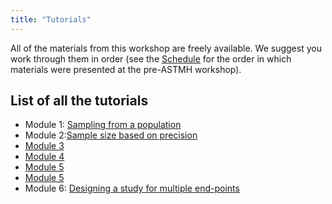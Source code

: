 ```yaml
---
title: "Tutorials"
---
```


All of the materials from this workshop are freely available. We suggest you work through them in order (see the [Schedule](schedule.qmd) for the order in which materials were presented at the pre-ASTMH workshop).

## List of all the tutorials 

- Module 1: [Sampling from a population](https://mms-sdworkshop.shinyapps.io/module1_sampling_interactive/)
- Module 2:[Sample size based on precision](https://mms-sdworkshop.shinyapps.io/module2_MOE_interactive/)
- [Module 3]()
- [Module 4]()
- [Module 5]()
- [Module 5]()
- Module 6: [Designing a study for multiple end-points](tutorials/module6/module6_scenarios.Rmd)


